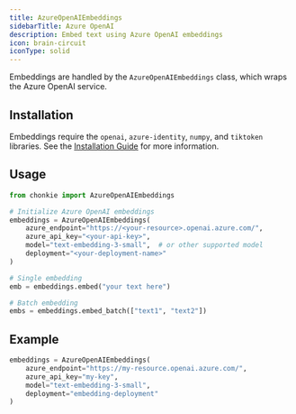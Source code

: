 ```yaml
---
title: AzureOpenAIEmbeddings
sidebarTitle: Azure OpenAI
description: Embed text using Azure OpenAI embeddings
icon: brain-circuit
iconType: solid
---
```


Embeddings are handled by the `AzureOpenAIEmbeddings` class, which wraps the Azure OpenAI service.

## Installation

Embeddings require the `openai`, `azure-identity`, `numpy`, and `tiktoken` libraries. See the [Installation Guide](/getting-started/installation) for more information.

## Usage

```python
from chonkie import AzureOpenAIEmbeddings

# Initialize Azure OpenAI embeddings
embeddings = AzureOpenAIEmbeddings(
	azure_endpoint="https://<your-resource>.openai.azure.com/",
	azure_api_key="<your-api-key>",
	model="text-embedding-3-small",  # or other supported model
	deployment="<your-deployment-name>"
)

# Single embedding
emb = embeddings.embed("your text here")

# Batch embedding
embs = embeddings.embed_batch(["text1", "text2"])
```

## Example

```python
embeddings = AzureOpenAIEmbeddings(
	azure_endpoint="https://my-resource.openai.azure.com/",
	azure_api_key="my-key",
	model="text-embedding-3-small",
	deployment="embedding-deployment"
)
```